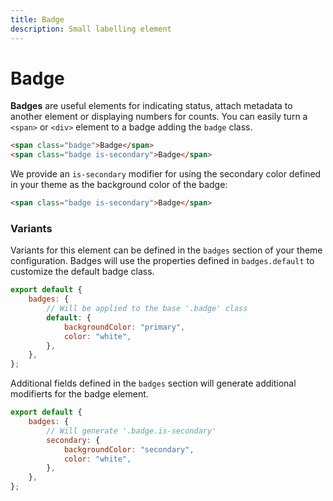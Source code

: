 ```yaml
---
title: Badge
description: Small labelling element
---
```


# Badge

**Badges** are useful elements for indicating status, attach metadata to another element or displaying numbers for counts. You can easily turn a `<span>` or `<div>` element to a badge adding the `badge` class.

```html live=true
<span class="badge">Badge</span>
<span class="badge is-secondary">Badge</span>
```

We provide an `is-secondary` modifier for using the secondary color defined in your theme as the background color of the badge:

```html live=true
<span class="badge is-secondary">Badge</span>
```

### Variants

Variants for this element can be defined in the `badges` section of your theme configuration. Badges will use the properties defined in `badges.default` to customize the default badge class.

```js
export default {
    badges: {
        // Will be applied to the base '.badge' class
        default: {
            backgroundColor: "primary",
            color: "white",
        },
    },
};
```

Additional fields defined in the `badges` section will generate additional modifierts for the badge element.

```js
export default {
    badges: {
        // Will generate '.badge.is-secondary'
        secondary: {
            backgroundColor: "secondary",
            color: "white",
        },
    },
};
```
